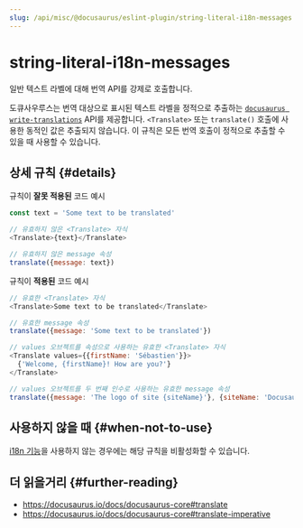 ```yaml
---
slug: /api/misc/@docusaurus/eslint-plugin/string-literal-i18n-messages
---
```


# string-literal-i18n-messages

일반 텍스트 라벨에 대해 번역 API를 강제로 호출합니다.

도큐사우루스는 번역 대상으로 표시된 텍스트 라벨을 정적으로 추출하는 [`docusaurus write-translations`](../../../cli.mdx#docusaurus-write-translations-sitedir) API를 제공합니다. `<Translate>` 또는 `translate()` 호출에 사용한 동적인 값은 추출되지 않습니다. 이 규칙은 모든 번역 호출이 정적으로 추출할 수 있을 때 사용할 수 있습니다.

## 상세 규칙 {#details}

규칙이 **잘못 적용된** 코드 예시

```js
const text = 'Some text to be translated'

// 유효하지 않은 <Translate> 자식
<Translate>{text}</Translate>

// 유효하지 않은 message 속성
translate({message: text})
```

규칙이 **적용된** 코드 예시

```js
// 유효한 <Translate> 자식
<Translate>Some text to be translated</Translate>

// 유효한 message 속성
translate({message: 'Some text to be translated'})

// values 오브젝트를 속성으로 사용하는 유효한 <Translate> 자식
<Translate values={{firstName: 'Sébastien'}}>
  {'Welcome, {firstName}! How are you?'}
</Translate>

// values 오브젝트를 두 번째 인수로 사용하는 유효한 message 속성
translate({message: 'The logo of site {siteName}'}, {siteName: 'Docusaurus'})
```

## 사용하지 않을 때 {#when-not-to-use}

[i18n 기능](../../../i18n/i18n-introduction.mdx)을 사용하지 않는 경우에는 해당 규칙을 비활성화할 수 있습니다.

## 더 읽을거리 {#further-reading}

- https://docusaurus.io/docs/docusaurus-core#translate
- https://docusaurus.io/docs/docusaurus-core#translate-imperative
